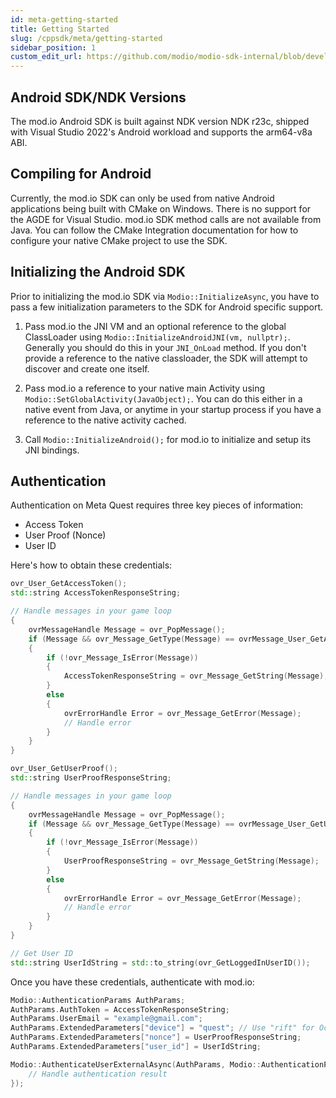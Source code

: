 ```yaml
---
id: meta-getting-started
title: Getting Started
slug: /cppsdk/meta/getting-started
sidebar_position: 1
custom_edit_url: https://github.com/modio/modio-sdk-internal/blob/develop/platform/android/doc/meta/getting-started.mdx
---
```


## Android SDK/NDK Versions

The mod.io Android SDK is built against NDK version NDK r23c, shipped with Visual Studio 2022's Android workload and supports the arm64-v8a ABI.

## Compiling for Android

Currently, the mod.io SDK can only be used from native Android applications being built with CMake on Windows. There is no support for the AGDE for Visual Studio. mod.io SDK method calls are not available from Java.  You can follow the CMake Integration documentation for how to configure your native CMake project to use the SDK.

## Initializing the Android SDK

Prior to initializing the mod.io SDK via `Modio::InitializeAsync`, you have to pass a few initialization parameters to the SDK for Android specific support.

1. Pass mod.io the JNI VM and an optional reference to the global ClassLoader using `Modio::InitializeAndroidJNI(vm, nullptr);`. Generally you should do this in your `JNI_OnLoad` method. If you don't provide a reference to the native classloader, the SDK will attempt to discover and create one itself.

2. Pass mod.io a reference to your native main Activity using `Modio::SetGlobalActivity(JavaObject);`. You can do this either in a native event from Java, or anytime in your startup process if you have a reference to the native activity cached.

3. Call `Modio::InitializeAndroid();` for mod.io to initialize and setup its JNI bindings.

## Authentication

Authentication on Meta Quest requires three key pieces of information:

* Access Token
* User Proof (Nonce)
* User ID

Here's how to obtain these credentials:
```cpp
ovr_User_GetAccessToken();
std::string AccessTokenResponseString;

// Handle messages in your game loop
{
    ovrMessageHandle Message = ovr_PopMessage();
    if (Message && ovr_Message_GetType(Message) == ovrMessage_User_GetAccessToken)
    {
        if (!ovr_Message_IsError(Message))
        {
            AccessTokenResponseString = ovr_Message_GetString(Message);
        }
        else
        {
            ovrErrorHandle Error = ovr_Message_GetError(Message);
            // Handle error
        }
    }
}

ovr_User_GetUserProof();
std::string UserProofResponseString;

// Handle messages in your game loop
{
    ovrMessageHandle Message = ovr_PopMessage();
    if (Message && ovr_Message_GetType(Message) == ovrMessage_User_GetUserProof)
    {
        if (!ovr_Message_IsError(Message))
        {
            UserProofResponseString = ovr_Message_GetString(Message);
        }
        else
        {
            ovrErrorHandle Error = ovr_Message_GetError(Message);
            // Handle error
        }
    }
}

// Get User ID
std::string UserIdString = std::to_string(ovr_GetLoggedInUserID());
```

Once you have these credentials, authenticate with mod.io:

```cpp
Modio::AuthenticationParams AuthParams;
AuthParams.AuthToken = AccessTokenResponseString;
AuthParams.UserEmail = "example@gmail.com";
AuthParams.ExtendedParameters["device"] = "quest"; // Use "rift" for Oculus Rift
AuthParams.ExtendedParameters["nonce"] = UserProofResponseString;
AuthParams.ExtendedParameters["user_id"] = UserIdString;

Modio::AuthenticateUserExternalAsync(AuthParams, Modio::AuthenticationProvider::Oculus, [](Modio::ErrorCode ec) {
	// Handle authentication result
});
```